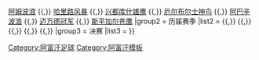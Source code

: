 {{Navbox
|titlestyle=background:#000000; color:#CB2927;
|name=阿富汗超
|title=[[阿富汗超级足球联赛|<span style="color: #009939">阿富汗超级足球联赛</span>]]
|group1  = 参赛队
|list1  = [[阿斯麦隼鸟足球俱乐部|阿斯麦隼鸟]] {{,}} [[阿姆波浪足球俱乐部|阿姆波浪]] {{,}} [[哈里路风暴足球俱乐部|哈里路风暴]] {{,}} [[兴都库什雄鹰足球俱乐部|兴都库什雄鹰]] {{,}} [[厄尔布尔士神鸟足球俱乐部|厄尔布尔士神鸟]] {{,}} [[阿巴辛波浪足球俱乐部|阿巴辛波浪]] {{,}} [[迈万德冠军足球俱乐部|迈万德冠军]] {{,}} [[斯平加尔苍鹰足球俱乐部|斯平加尔苍鹰]]
|group2  = 历届赛季
|list2  = {{Tsl|en|2012 Afghan Premier League|2012年阿富汗超级足球联赛|2012年}} {{,}} {{Tsl|en|2013 Afghan Premier League|2013年阿富汗超级足球联赛|2013年}} {{,}} {{Tsl|en|2014 Afghan Premier League|2014年阿富汗超级足球联赛|2014年}} {{,}} {{Tsl|en|2015 Afghan Premier League|2015年阿富汗超级足球联赛|2015年}} {{,}} {{Tsl|en|2016 Afghan Premier League|2016年阿富汗超级足球联赛|2016年}} {{,}} {{Tsl|en|2017 Afghan Premier League|2017年阿富汗超级足球联赛|2017年}}
|group3 = 决赛
|list3 = {{Tsl|en|2015 Afghan Premier League Final|2015年阿富汗超级足球联赛决赛|2015年}}
}}

<noinclude>
[[Category:阿富汗足球]]
[[Category:阿富汗模板]]
</noinclude>